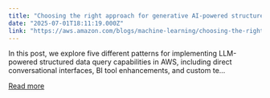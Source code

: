 ```yaml
---
title: "Choosing the right approach for generative AI-powered structured data retrieval"
date: "2025-07-01T18:11:19.000Z"
link: "https://aws.amazon.com/blogs/machine-learning/choosing-the-right-approach-for-generative-ai-powered-structured-data-retrieval/"
---
```


In this post, we explore five different patterns for implementing LLM-powered structured data query capabilities in AWS, including direct conversational interfaces, BI tool enhancements, and custom te...

[Read more](https://aws.amazon.com/blogs/machine-learning/choosing-the-right-approach-for-generative-ai-powered-structured-data-retrieval/)
